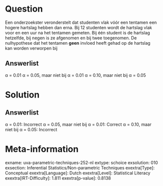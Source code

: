 Question
========

Een onderzoekster veronderstelt dat studenten vlak vóór een tentamen een
hogere hartslag hebben dan erna. Bij 12 studenten wordt de hartslag vlak
voor en een uur na het tentamen gemeten. Bij één student is de hartslag
hetzelfde, bij negen is ze afgenomen en bij twee toegenomen. De
nulhypothese dat het tentamen **geen** invloed heeft gehad op de
hartslag kan worden verworpen bij

Answerlist
----------

α = 0.01
α = 0.05, maar niet bij α = 0.01
α = 0.10, maar niet bij α = 0.05

Solution
========

Answerlist
----------

α = 0.01: Incorrect
α = 0.05, maar niet bij α = 0.01: Correct
α = 0.10, maar niet bij α = 0.05: Incorrect

Meta-information
================
exname: uva-parametric-techniques-252-nl
extype: schoice
exsolution: 010
exsection: Inferential Statistics/Non-parametric Techniques
exextra[Type]: Conceptual
exextra[Language]: Dutch
exextra[Level]: Statistical Literacy
exextra[IRT-Difficulty]: 1.811
exextra[p-value]: 0.8138
